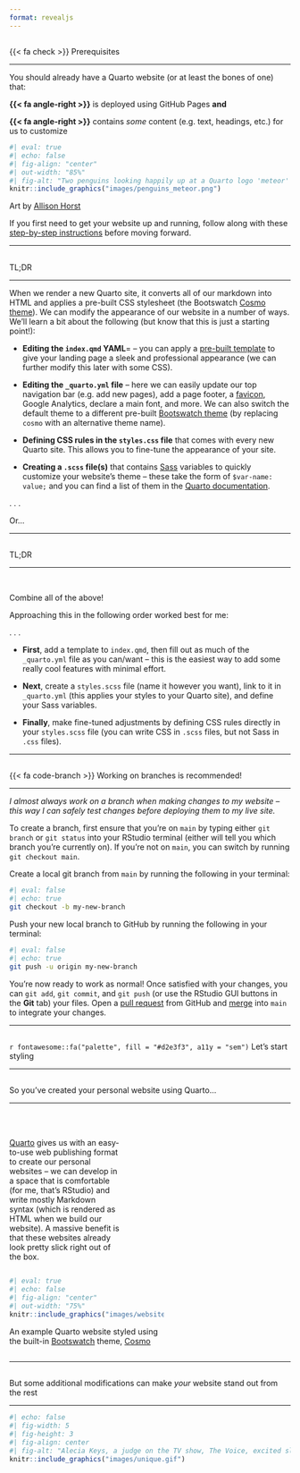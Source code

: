 ```yaml
---
format: revealjs
---
```


## {#prerequisites data-menu-title="Prerequisites"}

[{{< fa check >}} Prerequisites]{.slide-title}

<hr>

::: {.body-text}
You should already have a Quarto website (or at least the bones of one) that:
:::

::: {.body-text}
**{{< fa angle-right >}}** is deployed using GitHub Pages **and**

**{{< fa angle-right >}}** contains *some* content (e.g. text, headings, etc.) for us to customize
:::

```r
#| eval: true 
#| echo: false
#| fig-align: "center"
#| out-width: "85%" 
#| fig-alt: "Two penguins looking happily up at a Quarto logo 'meteor' that is flying overhead."
knitr::include_graphics("images/penguins_meteor.png")
```

::: {.caption-text .gray-text .center-text}
Art by [Allison Horst](https://github.com/allisonhorst/stats-illustrations)
:::

::: {.caption-text .center-text}
If you first need to get your website up and running, follow along with these [step-by-step instructions](https://ucsb-meds.github.io/creating-quarto-websites/) before moving forward.
:::

---

## {#tldr1 data-menu-title="TL;DR"}

[TL;DR]{.slide-title}

<hr>

::: {.body-text}
When we render a new Quarto site, it converts all of our markdown into HTML and applies a pre-built CSS stylesheet (the Bootswatch [Cosmo theme](https://bootswatch.com/cosmo/)). We can modify the appearance of our website in a number of ways. We'll learn a bit about the following (but know that this is just a starting point!):
:::

::: incremental
::: {.caption-text}
- **Editing the `index.qmd` YAML**= -- you can apply a [pre-built template](https://quarto.org/docs/websites/website-about.html#templates) to give your landing page a sleek and professional appearance (we can further modify this later with some CSS).

- **Editing the `_quarto.yml` file** -- here we can easily update our top navigation bar (e.g. add new pages), add a page footer, a [favicon](https://en.wikipedia.org/wiki/Favicon), Google Analytics, declare a main font, and more. We can also switch the default theme to a different pre-built [Bootswatch theme](https://bootswatch.com/) (by replacing `cosmo` with an alternative theme name).

- **Defining CSS rules in the `styles.css` file** that comes with every new Quarto site. This allows you to fine-tune the appearance of your site.

- **Creating a `.scss` file(s)** that contains [Sass](https://sass-lang.com/) variables to quickly customize your website's theme -- these take the form of `$var-name: value;` and you can find a list of them in the [Quarto documentation](https://quarto.org/docs/output-formats/html-themes.html#sass-variables).

:::
:::

. . . 

::: {.large-body-text .center-text}
Or...
:::

---

## {#tldr2 data-menu-title="TL;DR"}

[TL;DR]{.slide-title}

<hr>

<br>

::: {.large-body-text .center-text .bottombr}
Combine all of the above!
:::

::: {.medium-body-text .center-text}
Approaching this in the following order worked best for me:
:::

. . .

::: incremental
::: {.body-text .bottombr}
- **First**, add a template to `index.qmd`, then fill out as much of the `_quarto.yml` file as you can/want -- this is the easiest way to add some really cool features with minimal effort.

- **Next**, create a `styles.scss` file (name it however you want), link to it in `_quarto.yml` (this applies your styles to your Quarto site), and define your Sass variables.

- **Finally**, make fine-tuned adjustments by defining CSS rules directly in your `styles.scss` file (you can write CSS in `.scss` files, but not Sass in `.css` files).
:::
:::

---

## {#branches data-menu-title="Use branches!"}

[{{< fa code-branch >}} Working on branches is recommended!]{.slide-title-smaller}

<hr>

::: {.medium-body-text .center-text}
*I almost always work on a branch when making changes to my website -- this way I can safely test changes before deploying them to my live site.*
:::

::: {.smaller-body-text}
To create a branch, first ensure that you're on `main` by typing either `git branch` or `git status` into your RStudio terminal (either will tell you which branch you're currently on). If you're not on `main`, you can switch by running `git checkout main`.
:::

::: {.smaller-body-text}
Create a local git branch from `main` by running the following in your terminal:
:::

```bash
#| eval: false
#| echo: true
git checkout -b my-new-branch
```

::: {.smaller-body-text}
Push your new local branch to GitHub by running the following in your terminal:
:::

```bash
#| eval: false
#| echo: true
git push -u origin my-new-branch
```

::: {.smaller-body-text .topbr}
You're now ready to work as normal! Once satisfied with your changes, you can `git add`, `git commit`, and `git push` (or use the RStudio GUI buttons in the **Git** tab) your files. Open a [pull request](https://docs.github.com/en/pull-requests/collaborating-with-pull-requests/proposing-changes-to-your-work-with-pull-requests/about-pull-requests) from GitHub and [merge](https://docs.github.com/en/pull-requests/collaborating-with-pull-requests/incorporating-changes-from-a-pull-request/merging-a-pull-request) into `main` to integrate your changes.
:::

---

##  {#lets-start-styling data-menu-title="Let's start styling" background="#053660"}

<div class="page-center">
<div class="custom-subtitle">`r fontawesome::fa("palette", fill = "#d2e3f3", a11y = "sem")` Let's start styling</div>
</div>

---

## {#so-youve-created-a-website data-menu-title="So you've created a Quarto website..."}

[So you've created your personal website using Quarto...]{.slide-title}

<hr>

::: {.column width="40%"}
::: {.body-text}
<br>
<br>
[Quarto](https://quarto.org/) gives us with an easy-to-use web publishing format to create our personal websites -- we can develop in a space that is comfortable (for me, that's RStudio) and write mostly Markdown syntax (which is rendered as HTML when we build our website). A massive benefit is that these websites already look pretty slick right out of the box.
:::
:::

::: {.column width="5%"}
:::

::: {.column width="55%"}

```r
#| eval: true 
#| echo: false
#| fig-align: "center"
#| out-width: "75%" 
knitr::include_graphics("images/website_noCSS.png")
```

::: {.caption-text .gray-text .center-text}
An example Quarto website styled using the built-in [Bootswatch](https://bootswatch.com/) theme, [Cosmo](https://bootswatch.com/cosmo/)
:::

:::

---

## {#modify-to-stand-out data-menu-title="Make your website stand stand out"}

[But some additional modifications can make *your* website stand out from the rest]{.slide-title-smallest}

<hr>

```r
#| echo: false
#| fig-width: 5
#| fig-height: 3
#| fig-align: center
#| fig-alt: "Alecia Keys, a judge on the TV show, The Voice, excited slams her hands down and stands up saying, 'There is nobody like you!'" 
knitr::include_graphics("images/unique.gif")
```



